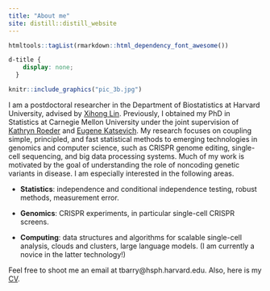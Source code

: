 ```yaml
---
title: "About me"
site: distill::distill_website
---
```


```r
htmltools::tagList(rmarkdown::html_dependency_font_awesome())
```

```css
d-title {
    display: none;
  }
```

::: {.floatting}
```r
knitr::include_graphics("pic_3b.jpg")
```

I am a postdoctoral researcher in the Department of Biostatistics at Harvard University, advised by [Xihong Lin](https://content.sph.harvard.edu/xlin/index.html). Previously, I obtained my PhD in Statistics at Carnegie Mellon University under the joint supervision of [Kathryn Roeder](http://www.stat.cmu.edu/~roeder/) and [Eugene Katsevich](https://ekatsevi.github.io). My research focuses on coupling simple, principled, and fast statistical methods to emerging technologies in genomics and computer science, such as CRISPR genome editing, single-cell sequencing, and big data processing systems. Much of my work is motivated by the goal of understanding the role of noncoding genetic variants in disease. I am especially interested in the following areas.
:::

-   **Statistics**: independence and conditional independence testing, robust methods, measurement error.

-   **Genomics**: CRISPR experiments, in particular single-cell CRISPR screens.

-   **Computing**: data structures and algorithms for scalable single-cell analysis, clouds and clusters, large language models. (I am currently a novice in the latter technology!)

Feel free to shoot me an email at tbarry@hsph.harvard.edu. Also, here is my [CV](ResumeCv/cv.pdf).
